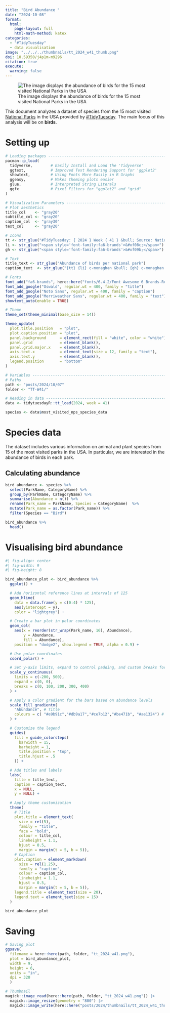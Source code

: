 ```yaml
---
title: "Bird Abundance "
date: "2024-10-08"
format:
  html:
    page-layout: full
    html-math-method: katex
categories:
  - "#TidyTuesday"
  - data visualisation
image: "../../../thumbnails/tt_2024_w41_thumb.png"
doi: 10.59350/j4p1m-m9296
citation: true
execute:
  warning: false
---
```


![The image displays the abundance of birds for the 15 most visited National Parks in the USA](tt_2024_w41.png){#fig-bird .lightbox}

This document analyzes a dataset of species from the 15 most visited [National Parks](https://irma.nps.gov/NPSpecies/Search/SpeciesList) in the USA provided by [#TidyTuesday](https://github.com/rfordatascience/tidytuesday). The main focus of this analysis will be on **birds**.

# Setting up

```r
# Loading packages -------------------------------------------------------------
pacman::p_load(
  tidyverse,        # Easily Install and Load the 'Tidyverse'
  ggtext,           # Improved Text Rendering Support for 'ggplot2'
  showtext,         # Using Fonts More Easily in R Graphs
  ggeasy,           # Makes theming plots easier
  glue,             # Interpreted String Literals
  ggfx              # Pixel Filters for "ggplot2" and "grid"
)

# Visualization Parameters -----------------------------------------------------
# Plot aesthetics
title_col    <- "gray20"
subtitle_col <- "gray20"
caption_col  <- "gray30"
text_col     <- "gray20"

# Icons
tt <- str_glue("#TidyTuesday: { 2024 } Week { 41 } &bull; Source: National Park Species<br>")
li <- str_glue("<span style='font-family:fa6-brands'>&#xf08c;</span>")
gh <- str_glue("<span style='font-family:fa6-brands'>&#xf09b;</span>")

# Text
title_text <- str_glue("Abundance of birds per national park")
caption_text  <- str_glue("{tt} {li} c-monaghan &bull; {gh} c-monaghan &bull; #rstats #ggplot2")

# Fonts
font_add("fa6-brands", here::here("fonts/6.4.2/Font Awesome 6 Brands-Regular-400.otf"))
font_add_google("Oswald", regular.wt = 400, family = "title")
font_add_google("Noto Sans", regular.wt = 400, family = "caption")
font_add_google("Merriweather Sans", regular.wt = 400, family = "text")
showtext_auto(enable = TRUE)

# Theme
theme_set(theme_minimal(base_size = 14))

theme_update(
  plot.title.position   = "plot",
  plot.caption.position = "plot",
  panel.background      = element_rect(fill = "white", color = "white"),
  panel.grid            = element_blank(),
  panel.grid.major.x    = element_blank(),
  axis.text.x           = element_text(size = 12, family = "text"),
  axis.text.y           = element_blank(),
  legend.position       = "bottom"
)

# Variables --------------------------------------------------------------------
# Paths
path <- "posts/2024/10/07"
folder <- "TT-W41/"

# Reading in data --------------------------------------------------------------
data <- tidytuesdayR::tt_load(2024, week = 41)

species <- data$most_visited_nps_species_data
```

# Species data
The dataset includes various information on animal and plant species from 15 of the most visited parks in the USA. In particular, we are interested in the abundance of birds in each park.

## Calculating abundance

```r
bird_abundance <- species %>%
  select(ParkName, CategoryName) %>%
  group_by(ParkName, CategoryName) %>%
  summarise(Abundance = n()) %>%
  rename(Park_name = ParkName, Species = CategoryName)  %>%
  mutate(Park_name = as.factor(Park_name)) %>%
  filter(Species == "Bird")

bird_abundance %>%
  head()
```

# Visualising bird abundance
```r
#| fig-align: center
#| fig-width: 9
#| fig-height: 8

bird_abundance_plot <- bird_abundance %>%
  ggplot() +

  # Add horizontal reference lines at intervals of 125
  geom_hline(
    data = data.frame(y = c(0:4) * 125),
    aes(yintercept = y),
    color = "lightgrey") +

  # Create a bar plot in polar coordinates
  geom_col(
    aes(x = reorder(str_wrap(Park_name, 16), Abundance),
        y = Abundance,
        fill = Abundance),
    position = "dodge2", show.legend = TRUE, alpha = 0.9) +

  # Use polar coordinates
  coord_polar() +

  # Set y-axis limits, expand to control padding, and custom breaks for reference lines
  scale_y_continuous(
    limits = c(-200, 500),
    expand = c(0, 0),
    breaks = c(0, 100, 200, 300, 400)
  ) +

  # Apply a color gradient for the bars based on abundance levels
  scale_fill_gradientn(
    "Abundance", # Title
    colours = c( "#e9b91c","#db9a17","#ce7b12","#be471b", "#ae1324") # Custom colours
  ) +

  # Customize the legend
  guides(
    fill = guide_colorsteps(
      barwidth = 15,
      barheight = 1,
      title.position = "top",
      title.hjust = .5
    )) +

  # Add titles and labels
  labs(
    title = title_text,
    caption = caption_text,
    x = NULL,
    y = NULL) +

  # Apply theme customization
  theme(
    # Title
    plot.title = element_text(
      size = rel(5),
      family = "title",
      face = "bold",
      colour = title_col,
      lineheight = 1.1,
      hjust = 0.5,
      margin = margin(t = 5, b = 5)),
    # Caption
    plot.caption = element_markdown(
      size = rel(1.25),
      family = "caption",
      colour = caption_col,
      lineheight = 1.1,
      hjust = 0.5,
      margin = margin(t = 5, b = 5)),
    legend.title = element_text(size = 20),
    legend.text = element_text(size = 15)
  )

bird_abundance_plot

```

# Saving
```r
# Saving plot
ggsave(
  filename = here::here(path, folder, "tt_2024_w41.png"),
  plot = bird_abundance_plot,
  width = 9,
  height = 6,
  units = "in",
  dpi = 320
  )

# Thumbnail
magick::image_read(here::here(path, folder, "tt_2024_w41.png")) |>
  magick::image_resize(geometry = "800") |>
  magick::image_write(here::here("posts/2024/thumbnails/tt_2024_w41_thumb.png"))
```
